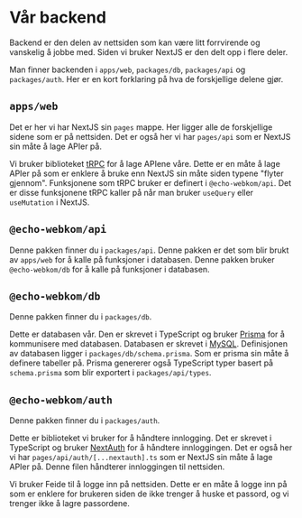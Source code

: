 # Vår backend

Backend er den delen av nettsiden som kan være litt forrvirende og vanskelig å jobbe med. Siden vi bruker NextJS er den delt opp i flere deler.

Man finner backenden i `apps/web`, `packages/db`, `packages/api` og `packages/auth`. Her er en kort forklaring på hva de forskjellige delene gjør.

## `apps/web`

Det er her vi har NextJS sin `pages` mappe. Her ligger alle de forskjellige sidene som er på nettsiden. Det er også her vi har `pages/api` som er NextJS sin måte å lage APIer på.

Vi bruker biblioteket [tRPC](https://trpc.io/) for å lage APIene våre. Dette er en måte å lage APIer på som er enklere å bruke enn NextJS sin måte siden typene "flyter gjennom". Funksjonene som tRPC bruker er definert i `@echo-webkom/api`. Det er disse funksjonene tRPC kaller på når man bruker `useQuery` eller `useMutation` i NextJS.

## `@echo-webkom/api`

Denne pakken finner du i `packages/api`. Denne pakken er det som blir brukt av `apps/web` for å kalle på funksjoner i databasen. Denne pakken bruker `@echo-webkom/db` for å kalle på funksjoner i databasen.

## `@echo-webkom/db`

Denne pakken finner du i `packages/db`.

Dette er databasen vår. Den er skrevet i TypeScript og bruker [Prisma](https://www.prisma.io/) for å kommunisere med databasen. Databasen er skrevet i [MySQL](#). Definisjonen av databasen ligger i `packages/db/schema.prisma`. Som er prisma sin måte å definere tabeller på. Prisma genererer også TypeScript typer basert på `schema.prisma` som blir exportert i `packages/api/types`.

## `@echo-webkom/auth`

Denne pakken finner du i `packages/auth`.

Dette er biblioteket vi bruker for å håndtere innlogging. Det er skrevet i TypeScript og bruker [NextAuth](https://next-auth.js.org/) for å håndtere innloggingen. Det er også her vi har `pages/api/auth/[...nextauth].ts` som er NextJS sin måte å lage APIer på. Denne filen håndterer innloggingen til nettsiden.

Vi bruker Feide til å logge inn på nettsiden. Dette er en måte å logge inn på som er enklere for brukeren siden de ikke trenger å huske et passord, og vi trenger ikke å lagre passordene.
